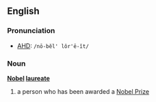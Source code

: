 ==English==
===Pronunciation===
*[[AHD]]: <tt>/nō-bĕl' lôr'ē-ĭt/</tt>

===Noun===
'''[[Nobel]] [[laureate]]'''
#a person who has been awarded a [[Nobel Prize]]